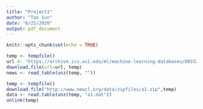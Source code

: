 ```yaml
---
title: "Project1"
author: "Tao Sun"
date: "6/25/2020"
output: pdf_document
---
```


```r
knitr::opts_chunk$set(echo = TRUE)
```

```r
temp <- tempfile()
url <- "https://archive.ics.uci.edu/ml/machine-learning-databases/00332/OnlineNewsPopularity.zip"
download.file(url=url, temp)
news <- read_table(unz(temp, ""))
```

```r
temp <- tempfile()
download.file("http://www.newcl.org/data/zipfiles/a1.zip",temp)
data <- read.table(unz(temp, "a1.dat"))
unlink(temp)
```

